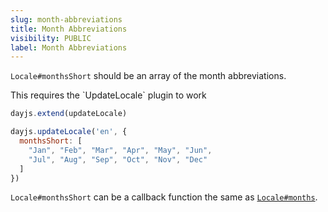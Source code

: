```yaml
---
slug: month-abbreviations
title: Month Abbreviations
visibility: PUBLIC
label: Month Abbreviations
---
```


`Locale#monthsShort` should be an array of the month abbreviations.

<Callout type="info">
This requires the `UpdateLocale` plugin to work
</Callout>

```js
dayjs.extend(updateLocale)

dayjs.updateLocale('en', {
  monthsShort: [
    "Jan", "Feb", "Mar", "Apr", "May", "Jun",
    "Jul", "Aug", "Sep", "Oct", "Nov", "Dec"
  ]
})
```

`Locale#monthsShort` can be a callback function the same as [`Locale#months`](./month-names#additional-token-processing).